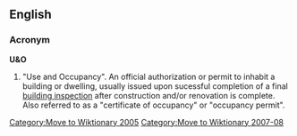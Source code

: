{{merge|U&O}}
[[Category:Move to Wiktionary 2005]]
[[Category:Move to Wiktionary 2007-08]]
==English==

===Acronym===
'''U&O'''

# "Use and Occupancy". An official authorization or permit to inhabit a building or dwelling, usually issued upon sucessful completion of a final [[building inspection]] after construction and/or renovation is complete.  Also referred to as a "certificate of occupancy" or "occupancy permit".